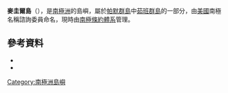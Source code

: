 {{coord|64|46|S|64|24|W|source:GNIS|display=title}}

'''麥圭爾島'''（{{lang-en|McGuire Island}}），是[[南極洲|南極洲]]的島嶼，屬於[[帕默群島|帕默群島]]中[[茹班群島|茹班群島]]的一部分，由[[美國|美國]]南極名稱諮詢委員命名，現時由[[南極條約體系|南極條約體系]]管理。

==參考資料==
*{{cite gnis | type = antarid | id = 9697| name = McGuire Island| accessdate = 2013-09-06}}
*{{usgs-gazetteer|id=9697}}

{{Antarctica-geo-stub}}
[[Category:南極洲島嶼|Category:南極洲島嶼]]